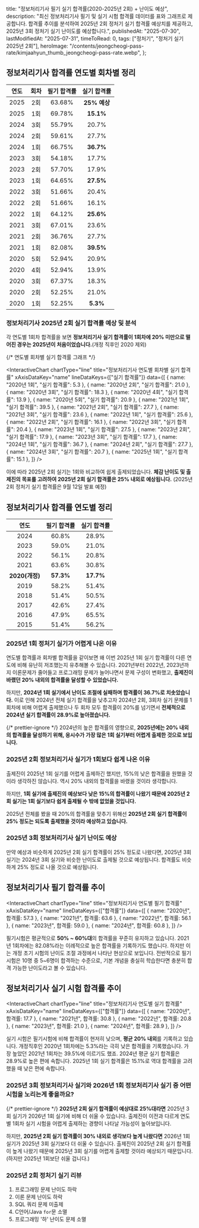 
  title: "정보처리기사 필기 실기 합격률(2020-2025년 2회) + 난이도 예상",
  description:
    "최신 정보처리기사 필기 및 실기 시험 합격률 데이터를 표와 그래프로 제공합니다. 합격률 추이를 분석하여 2025년 2회 정처기 실기 합격률 예상치를 제공하고, 2025년 3회 정처기 실기 난이도를 예상합니다.",
  publishedAt: "2025-07-30",
  lastModifiedAt: "2025-07-31",
  timeToRead: 0,
  tags: ["정처기", "정처기 실기 2025년 2회"],
  heroImage:
    "/contents/jeongcheogi-pass-rate/kimjaahyun_thumb_jeongcheogi-pass-rate.webp",
};

## 정보처리기사 합격률 연도별 회차별 정리

| 연도 |                    회차                    | 필기 합격률 |                     실기 합격률                      |
| :--: | :----------------------------------------: | :---------: | :--------------------------------------------------: |
| 2025 |                    2회                     |   63.68%    | <span className="text-green-800">**25% 예상**</span> |
| 2025 | <span className="text-red-500">1회</span>  |   69.78%    |   <span className="text-red-500">**15.1%**</span>    |
| 2024 |                    3회                     |   55.79%    |                        20.7%                         |
| 2024 |                    2회                     |   59.61%    |                        27.7%                         |
| 2024 | <span className="text-blue-500">1회</span> |   66.75%    |   <span className="text-blue-500">**36.7%**</span>   |
| 2023 |                    3회                     |   54.18%    |                        17.7%                         |
| 2023 |                    2회                     |   57.70%    |                        17.9%                         |
| 2023 | <span className="text-blue-500">1회</span> |   64.65%    |   <span className="text-blue-500">**27.5%**</span>   |
| 2022 |                    3회                     |   51.66%    |                        20.4%                         |
| 2022 |                    2회                     |   51.66%    |                        16.1%                         |
| 2022 | <span className="text-blue-500">1회</span> |   64.12%    |   <span className="text-blue-500">**25.6%**</span>   |
| 2021 |                    3회                     |   67.01%    |                        23.6%                         |
| 2021 |                    2회                     |   36.76%    |                        27.7%                         |
| 2021 | <span className="text-blue-500">1회</span> |   82.08%    |   <span className="text-blue-500">**39.5%**</span>   |
| 2020 |                    5회                     |   52.94%    |                        20.9%                         |
| 2020 |                    4회                     |   52.94%    |                        13.9%                         |
| 2020 |                    3회                     |   67.37%    |                        18.3%                         |
| 2020 |                    2회                     |   52.25%    |                        21.0%                         |
| 2020 | <span className="text-red-500">1회</span>  |   52.25%    |    <span className="text-red-500">**5.3%**</span>    |

### 정보처리기사 2025년 2회 실기 합격률 예상 및 분석

각 연도별 1회차 합격률을 보면 <span className="text-red-500">**정보처리기사 실기 합격률이 1회차에 20% 미만으로 떨어진 경우는 2025년이 처음이었습니다.**</span>(개정 직후인 2020 제외)

{/* 연도별 회차별 실기 합격률 그래프 */}

<InteractiveChart
  chartType="line"
  title="정보처리기사 연도별 회차별 실기 합격률"
  xAxisDataKey="name"
  lineDataKeys={["실기 합격률"]}
  data={[
    { name: "2020년 1회", "실기 합격률": 5.3 },
    { name: "2020년 2회", "실기 합격률": 21.0 },
    { name: "2020년 3회", "실기 합격률": 18.3 },
    { name: "2020년 4회", "실기 합격률": 13.9 },
    { name: "2020년 5회", "실기 합격률": 20.9 },
    { name: "2021년 1회", "실기 합격률": 39.5 },
    { name: "2021년 2회", "실기 합격률": 27.7 },
    { name: "2021년 3회", "실기 합격률": 23.6 },
    { name: "2022년 1회", "실기 합격률": 25.6 },
    { name: "2022년 2회", "실기 합격률": 16.1 },
    { name: "2022년 3회", "실기 합격률": 20.4 },
    { name: "2023년 1회", "실기 합격률": 27.5 },
    { name: "2023년 2회", "실기 합격률": 17.9 },
    { name: "2023년 3회", "실기 합격률": 17.7 },
    { name: "2024년 1회", "실기 합격률": 36.7 },
    { name: "2024년 2회", "실기 합격률": 27.7 },
    { name: "2024년 3회", "실기 합격률": 20.7 },
    { name: "2025년 1회", "실기 합격률": 15.1 },
  ]}
/>

이에 따라 2025년 2회 실기는 1회와 비교하여 쉽게 출제되었습니다. <span className="text-blue-500">**체감 난이도 및 출제진의 목표를 고려하여 2025년 2회 실기 합격률은 25% 내외로 예상됩니다.**</span> (2025년 2회 정처기 실기 합격률은 9월 12일 발표 예정)

## 정보처리기사 합격률 연도별 정리

|      연도      | 필기 합격률 |                 실기 합격률                 |
| :------------: | :---------: | :-----------------------------------------: |
|      2024      |    60.8%    | <span className="text-red-500">28.9%</span> |
|      2023      |    59.0%    |                    21.0%                    |
|      2022      |    56.1%    |                    20.8%                    |
|      2021      |    63.6%    |                    30.8%                    |
| **2020(개정)** |  **57.3%**  |                  **17.7%**                  |
|      2019      |    58.2%    |                    51.4%                    |
|      2018      |    51.4%    |                    50.5%                    |
|      2017      |    42.6%    |                    27.4%                    |
|      2016      |    47.9%    |                    65.5%                    |
|      2015      |    51.4%    |                    56.2%                    |

### 2025년 1회 정처기 실기가 어렵게 나온 이유

연도별 합격률과 회차별 합격률을 같이보면 왜 이번 2025년 1회 실기 합격률이 다른 연도에 비해 유난히 저조했는지 유추해볼 수 있습니다. 2021년부터 2022년, 2023년까지 이론문제가 줄어들고 프로그래밍 문제가 늘어나면서 문제 구성이 변화했고, **출제진이 바랬던 20% 내외의 합격률을 달성할 수 있었습니다.**

<ImageWithCaption
  src="/contents/jeongcheogi-pass-rate/jeongcheogi_2024_shock.webp"
  alt="2024년 정처기 실기 합격률 치솟음"
  caption="2024년 정처기 실기 합격률 치솟음"
  width={1024}
  height={1024}
  maxWidth={450}
/>

하지만, **2024년 1회 실기에서 난이도 조절에 실패하며 합격률이 36.7%로 치솟았습니다.** 이로 인해 2024년 전체 실기 합격률을 낮추고자 2024년 2회, 3회차 실기 문제를 1회차에 비해 어렵게 출제했으나 두 회차 모두 합격률이 20%를 넘기면서 **전체적으로 2024년 실기 합격률이 28.9%로 높아졌습니다.**

{/* prettier-ignore */}
<span className="text-red-500">2024년의 높은 합격률의 영향으로, **2025년에는 20% 내외의 합격률을 달성하기 위해, 응시수가 가장 많은 1회 실기부터 어렵게 출제한 것으로 보입니다.**</span>

### 2025년 2회 정보처리기사 실기가 1회보다 쉽게 나온 이유

출제진이 2025년 1회 실기를 어렵게 출제하긴 했지만, 15%의 낮은 합격률을 원했을 것이라 생각하진 않습니다. 역시 20% 내외의 합격률을 바랬을 것이라 생각합니다.

하지만, <span className="text-blue-500">**1회 실기에 출제진의 예상보다 낮은 15%의 합격률이 나왔기 때문에 2025년 2회 실기는 1회 실기보다 쉽게 출제될 수 밖에 없었을 것입니다.**</span>

2025년 전체를 봤을 때 20%의 합격률을 맞추기 위해선 **2025년 2회 실기 합격률이 25% 정도는 되도록 출제했을 것이라 예상하고 있습니다.**

### 2025년 3회 정보처리기사 실기 난이도 예상

만약 예상과 비슷하게 2025년 2회 실기 합격률이 25% 정도로 나왔다면, 2025년 3회 실기는 2024년 3회 실기와 비슷한 난이도로 출제될 것으로 예상됩니다. 합격률도 비슷하게 25% 정도로 나올 것으로 예상됩니다.

## 정보처리기사 필기 합격률 추이

<InteractiveChart
  chartType="line"
  title="정보처리기사 연도별 필기 합격률"
  xAxisDataKey="name"
  lineDataKeys={["합격률"]}
  data={[
    { name: "2020년", 합격률: 57.3 },
    { name: "2021년", 합격률: 63.6 },
    { name: "2022년", 합격률: 56.1 },
    { name: "2023년", 합격률: 59.0 },
    { name: "2024년", 합격률: 60.8 },
  ]}
/>

필기시험은 평균적으로 **50% ~ 60%대**의 합격률을 꾸준히 유지하고 있습니다. 2021년 1회차에는 82.08%라는 이례적으로 높은 합격률을 기록하기도 했습니다. 하지만 이는 개정 초기 시험의 난이도 조절 과정에서 나타난 현상으로 보입니다. 전반적으로 필기시험은 10명 중 5~6명이 합격하는 수준으로, 기본 개념을 충실히 학습한다면 충분히 합격 가능한 난이도라고 볼 수 있습니다.

## 정보처리기사 실기 시험 합격률 추이

<InteractiveChart
  chartType="line"
  title="정보처리기사 연도별 실기 합격률"
  xAxisDataKey="name"
  lineDataKeys={["합격률"]}
  data={[
    { name: "2020년", 합격률: 17.7 },
    { name: "2021년", 합격률: 30.8 },
    { name: "2022년", 합격률: 20.8 },
    { name: "2023년", 합격률: 21.0 },
    { name: "2024년", 합격률: 28.9 },
  ]}
/>

실기 시험은 필기시험에 비해 합격률이 현저히 낮으며, **평균 20% 내외**를 기록하고 있습니다. 개정직후인 2020년 1회차에는 5.3%라는 극히 낮은 합격률을 기록했습니다. 가장 높았던 2021년 1회차는 39.5%에 이르기도 했죠. 2024년 평균 실기 합격률은 28.9%로 높은 편에 속합니다. 2025년 1회 실기 합격률은 15.1%로 역대 합격률을 고려했을 때 낮은 편에 속합니다.

### 2025년 3회 정보처리기사 실기와 2026년 1회 정보처리기사 실기 중 어떤 시험을 노리는게 좋을까요?

{/* prettier-ignore */}
<span className="text-blue-500">**2025년 2회 실기 합격률이 예상대로 25%대라면**</span> 2025년 3회 실기가 2026년 1회 실기에 비해 더 쉬울 수 있습니다. 출제진이 이전과
다르게 연도별 1회차 실기 시험을 어렵게 출제하는 경향이 나타날 가능성이 높아보입니다.

하지만, <span className="text-red-500">**2025년 2회 실기 합격률이 30% 내외로 생각보다 높게 나왔다면**</span> 2026년 1회 실기가 2025년 3회 실기보다 더 쉬울 수 있습니다. 출제진이 2025년 2회 실기 합격률이 높게 나왔기 때문에 2025년 3회 실기를 어렵게 출제할 것이라 예상되기 때문입니다.(하지만 2025년 1회보단 쉬울 겁니다.)

### 2025년 2회 정처기 실기 리뷰

1. 프로그래밍 문제 난이도 하락
2. 이론 문제 난이도 하락
3. SQL 쿼리 문제 미출제
4. C언어/Java `for`문 소멸
5. 프로그래밍 '하' 난이도 문제 소멸

<TooltipLink
  href="/ko/blog/jeongcheogi-practical-exam-review-2025-2"
  text="자세한 2025년 2회 정처기 실기 리뷰"
/>

<ImageWithCaption
  src="/contents/jeongcheogi-pass-rate/kimjaahyun_thumb_jeongcheogi-pass-rate.webp"
  alt="정보처리기사 합격률"
  width={1024}
  height={1024}
  maxWidth={450}
/>

<TooltipLink
  href="/ko/blog/jeongcheogi-difficulty-theory"
  text="정보처리기사 실기 이론 문제 난이도"
/>
